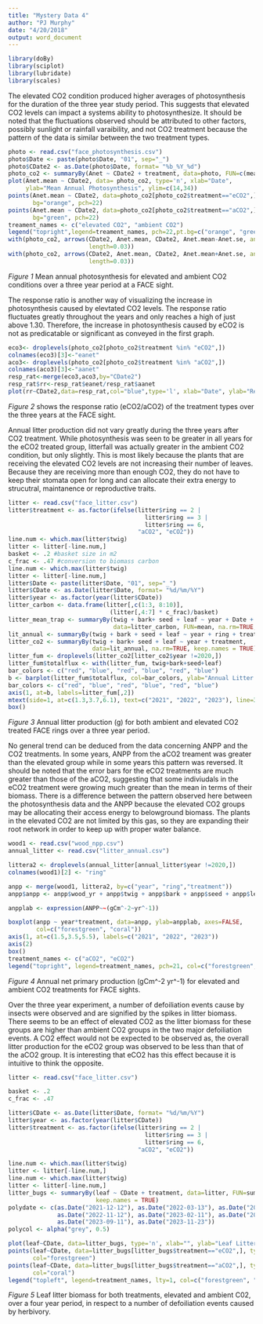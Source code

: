 ```yaml
---
title: "Mystery Data 4"
author: "PJ Murphy"
date: "4/20/2018"
output: word_document
---
```


```r
library(doBy)
library(sciplot)
library(lubridate)
library(scales)
```

The elevated CO2 condition produced higher averages of photosynthesis for the duration of the three year study period. This suggests that elevated CO2 levels can impact a systems ability to photosynthesize. It should be noted that the fluctuations observed should be attributed to other factors, possibly sunlight or rainfall varaibility, and not CO2 treatment because the pattern of the data is similar between the two treatment types.

```r
photo <- read.csv("face_photosynthesis.csv")
photo$Date <- paste(photo$Date, "01", sep="_")
photo$CDate2 <- as.Date(photo$Date, format= "%b_%Y_%d")
photo_co2 <- summaryBy(Anet ~ CDate2 + treatment, data=photo, FUN=c(mean, se))
plot(Anet.mean ~ CDate2, data= photo_co2, type='n', xlab="Date", 
     ylab="Mean Annual Photosynthesis", ylim=c(14,34))
points(Anet.mean ~ CDate2, data=photo_co2[photo_co2$treatment=="eCO2",], type='b',
       bg="orange", pch=22)
points(Anet.mean ~ CDate2, data=photo_co2[photo_co2$treatment=="aCO2",], type='b',
       bg="green", pch=22)
treament_names <- c("elevated CO2", "ambient CO2")
legend("topright",legend=treament_names, pch=22,pt.bg=c("orange", "green"))
with(photo_co2, arrows(CDate2, Anet.mean, CDate2, Anet.mean-Anet.se, angle=90, 
                       length=0.03))
with(photo_co2, arrows(CDate2, Anet.mean, CDate2, Anet.mean+Anet.se, angle=90, 
                       length=0.03))

```
*Figure 1* Mean annual photosynthesis for elevated and ambient CO2 conditions over a three year period at a FACE sight. 

The response ratio is another way of visualizing the increase in photosynthesis caused by elevtated CO2 levels. The response ratio fluctuates greatly throughout the years and only reaches a high of just above 1.30. Therefore, the increase in photosynthesis caused by eCO2 is not as predicatable or significant as conveyed in the first graph. 

```r
eco3<- droplevels(photo_co2[photo_co2$treatment %in% "eCO2",])
colnames(eco3)[3]<-"eanet"
aco3<- droplevels(photo_co2[photo_co2$treatment %in% "aCO2",])
colnames(aco3)[3]<-"aanet"
resp_rat<-merge(eco3,aco3,by="CDate2")
resp_rat$rr<-resp_rat$eanet/resp_rat$aanet
plot(rr~CDate2,data=resp_rat,col="blue",type='l', xlab="Date", ylab="Response Ratio")
```
*Figure 2* shows the response ratio (eCO2/aCO2) of the treatment types over the three years at the FACE sight. 

Annual litter production did not vary greatly during the three years after CO2 treatment. While photosynthesis was seen to be greater in all years for the eCO2 treated group, litterfall was actually greater in the ambient CO2 condition, but only slightly. This is most likely because the plants that are receiving the elevated CO2 levels are not increasing their number of leaves. Because they are receiving more than enough CO2, they do not have to keep their stomata open for long and can allocate their extra energy to strucutral, maintanence or reproductive traits. 

```r
litter <- read.csv("face_litter.csv")
litter$treatment <- as.factor(ifelse(litter$ring == 2 |
                                       litter$ring == 3 |
                                       litter$ring == 6,
                                     "aCO2", "eCO2"))
line.num <- which.max(litter$twig)
litter <- litter[-line.num,]
basket <- .2 #basket size in m2
c_frac <- .47 #conversion to biomass carbon
line.num <- which.max(litter$twig)
litter <- litter[-line.num,]
litter$Date <- paste(litter$Date, "01", sep="_")
litter$CDate <- as.Date(litter$Date, format= "%d/%m/%Y")
litter$year <- as.factor(year(litter$CDate))
litter_carbon <- data.frame(litter[,c(1:3, 8:10)],
                             (litter[,4:7] * c_frac)/basket)
litter_mean_trap <- summaryBy(twig + bark+ seed + leaf ~ year + Date + ring +treatment,
                              data=litter_carbon, FUN=mean, na.rm=TRUE, keep.names = TRUE)
lit_annual <- summaryBy(twig + bark + seed + leaf ~ year + ring + treatment, data=litter_mean_trap, FUN=sum, na.rm=TRUE, keep.names = TRUE)
litter_co2 <- summaryBy(twig + bark+ seed + leaf ~ year + treatment, 
                        data=lit_annual, na.rm=TRUE, keep.names = TRUE)
litter_fum <- droplevels(litter_co2[litter_co2$year !=2020,])
litter_fum$totalflux <- with(litter_fum, twig+bark+seed+leaf)
bar_colors <- c("red", "blue", "red", "blue", "red", "blue")
b <- barplot(litter_fum$totalflux, col=bar_colors, ylab="Annual Litter Production (g)", ylim=c(0,300))
bar_colors <- c("red", "blue", "red", "blue", "red", "blue")
axis(1, at=b, labels=litter_fum[,2])
mtext(side=1, at=c(1.3,3.7,6.1), text=c("2021", "2022", "2023"), line=3)
box()

```
*Figure 3* Annual litter production (g) for both ambient and elevated CO2 treated FACE rings over a three year period. 

No general trend can be deduced from the data concerning ANPP and the CO2 treatments. In some years, ANPP from the aCO2 treament was greater than the elevated group while in some years this pattern was reversed. It should be noted that the error bars for the eCO2 treatments are much greater than those of the aCO2, suggesting that some indiviudals in the eCO2 treatment were growing much greater than the mean in terms of their biomass. There is a difference between the pattern observed here between the photosynthesis data and the ANPP because the elevated CO2 groups may be allocating their access energy to belowground biomass. The plants in the elevated CO2 are not limited by this gas, so they are expanding their root network in order to keep up with proper water balance. 
```r
wood1 <- read.csv("wood_npp.csv")
annual_litter <- read.csv("litter_annual.csv")

littera2 <- droplevels(annual_litter[annual_litter$year !=2020,])
colnames(wood1)[2] <- "ring"

anpp <- merge(wood1, littera2, by=c("year", "ring","treatment"))
anpp$anpp <- anpp$wood_yr + anpp$twig + anpp$bark + anpp$seed + anpp$leaf

anpplab <- expression(ANPP~~(gCm^-2~yr^-1))

boxplot(anpp ~ year*treatment, data=anpp, ylab=anpplab, axes=FALSE, 
        col=c("forestgreen", "coral"))
axis(1, at=c(1.5,3.5,5.5), labels=c("2021", "2022", "2023"))
axis(2)
box()
treatment_names <- c("aCO2", "eCO2")
legend("topright", legend=treatment_names, pch=21, col=c("forestgreen", "coral"), inset=0.02)
```
*Figure 4* Annual net primary production (gCm^-2 yr^-1) for elevated and ambient CO2 treatments for FACE sights. 

Over the three year experiment, a number of defoiliation events cause by insects were observed and are signified by the spikes in litter biomass. There seems to be an effect of elevated CO2 as the litter biomass for these groups are higher than ambient CO2 groups in the two major defoiliation events. A CO2 effect would not be expected to be observed as, the overall litter production for the eCO2 group was observed to be less than that of the aCO2 group. It is interesting that eCO2 has this effect because it is intuitive to think the opposite.
```r
litter <- read.csv("face_litter.csv")

basket <- .2
c_frac <- .47 

litter$CDate <- as.Date(litter$Date, format= "%d/%m/%Y")
litter$year <- as.factor(year(litter$CDate))
litter$treatment <- as.factor(ifelse(litter$ring == 2 |
                                       litter$ring == 3 |
                                       litter$ring == 6,
                                     "aCO2", "eCO2"))

line.num <- which.max(litter$twig)
litter <- litter[-line.num,]
line.num <- which.max(litter$twig)
litter <- litter[-line.num,]
litter_bugs <- summaryBy(leaf ~ CDate + treatment, data=litter, FUN=sum, na.rm=TRUE, 
                         keep.names = TRUE)
polydate <- c(as.Date("2021-12-12"), as.Date("2022-03-13"), as.Date("2022-09-15"), 
              as.Date("2022-11-12"), as.Date("2023-02-11"), as.Date("2023-04-17"), 
              as.Date("2023-09-11"), as.Date("2023-11-23"))
polycol <- alpha("grey", 0.5)

plot(leaf~CDate, data=litter_bugs, type='n', xlab="", ylab="Leaf Litter Biomass (g)")
points(leaf~CDate, data=litter_bugs[litter_bugs$treatment=="eCO2",], type='l', 
       col="forestgreen")
points(leaf~CDate, data=litter_bugs[litter_bugs$treatment=="aCO2",], type='l', 
       col="coral")
legend("topleft", legend=treatment_names, lty=1, col=c("forestgreen", "coral"), inset=0.02)
```
*Figure 5* Leaf litter biomass for both treatments, elevated and ambient C02, over a four year period, in respect to a number of defoiliation events caused by herbivory. 

